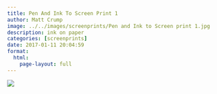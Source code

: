 ```yaml
---
title: Pen And Ink To Screen Print 1
author: Matt Crump
image: ../../images/screenprints/Pen and Ink to Screen print 1.jpg
description: ink on paper
categories: [screenprints]
date: 2017-01-11 20:04:59
format:
  html:
    page-layout: full
---
```


![](../../images/screenprints/Pen and Ink to Screen print 1.jpg)


